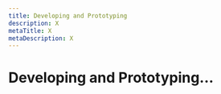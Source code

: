 ```yaml
---
title: Developing and Prototyping
description: X
metaTitle: X
metaDescription: X
---
```


# Developing and Prototyping...

<!-- This page is not displayed via navigation. Need to understand whether it needs to exist and if so, what content is appropriate to include. -->